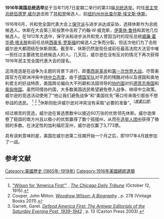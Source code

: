 {{Infobox Election
| election_name = 1916年美国总统选举
| country = United States
| flag_year = 1912
| type = presidential
| ongoing = no
| previous_election = 1912年美国总统选举
| previous_year = 1912年
| next_election = 1920年美国总统选举
| next_year = 1920年
| election_date =  1916年11月7日
| turnout= 61.6%<ref>{{cite web|url=http://www.presidency.ucsb.edu/data/turnout.php|title=Voter Turnout in Presidential Elections|work=The American Presidency Project|publisher=[[UC_Santa_Barbara|UC Santa Barbara]]|accessdate=2020-09-27|archive-date=2018-09-24|archive-url=https://web.archive.org/web/20180924221319/http://www.presidency.ucsb.edu/data/turnout.php|dead-url=no}}</ref> {{increase}} 2.8个[[百分点|百分点]]

<!--              伍德罗·威尔逊          -->
| image1 = [[File:Woodrow_Wilson-H&E.jpg|x200px]]
| nominee1 = [[伍德罗·威尔逊|伍德罗·威尔逊]]
| party1 = {{DP}}
| home_state1 = [[新泽西州|新泽西州]]
| running_mate1 = '''[[托马斯·R·马歇尔|托马斯·R·马歇尔]]'''
| electoral_vote1 = 277票
| states_carried1 = 30个
| popular_vote1 = '''9,126,868'''
| percentage1 = '''49.2%'''

<!--          查尔斯·埃文斯·休斯              -->
| image2 = [[Image:Governor_Charles_Evans_Hughes.jpg|x200px]]
| nominee2 = [[查尔斯·埃文斯·休斯|查尔斯·埃文斯·休斯]]
| party2 = {{GOP}}
| home_state2 = [[纽约州|纽约州]]
| running_mate2 = [[查尔斯·W·费尔班克斯|查尔斯·W·费尔班克斯]]
| electoral_vote2 = 254票
| states_carried2 = 18个
| popular_vote2 = 8,548,728
| percentage2 = 46.1%
| map_image = ElectoralCollege1916.svg
| map_size = 350px
| map_caption = 蓝色为威尔逊/马歇尔赢得的州，红色为休斯/费尔班克斯赢得的州。数字表示双方在各州获得的选举人票数。
| title           = [[美國總統|总统]]
| before_election = [[伍德罗·威尔逊|伍德罗·威尔逊]]
| before_party = {{DP}}
| after_election = [[伍德罗·威尔逊|伍德罗·威尔逊]]
| after_party = {{DP}}
}}
'''1916年美国总统选举'''是于当年11月7日星期二举行的第33届[[美国总统选举|总统选举]]。时任[[民主党_(美国)|民主党]][[美国总统|总统]][[伍德罗·威尔逊|伍德罗·威尔逊]]击败了[[共和黨_(美國)|共和党]]候选人，前[[纽约州州长|纽约州州长]][[查尔斯·埃文斯·休斯|查尔斯·埃文斯·休斯]]。

1916年6月，共和党全国代表大会上[[美國保守主義|保守派]]与进步派达成妥协，选择休斯作为总统候选人。休斯在大会第三轮投票中击败了约翰·W·威克斯，[[伊莱休·鲁特|伊莱休·鲁特]]和其他几位候选人。在1912年大选中，保守派和进步派共和党人曾因当时的现任总统[[威廉·霍华德·塔夫脱|威廉·霍华德·塔夫脱]]和前任总统[[西奥多·罗斯福|西奥多·罗斯福]]的候选人之争而分裂，但这次他们为了击败威尔逊大都团结在休斯周围。截至{{CURRENTISOYEAR}}年，休斯仍然是现任或前任最高法院大法官中唯一担任过主要政党总统候选人的人。几天后，威尔逊在没有反对的情况下再次获得1916年民主党全国代表大会的提名。

这场竞选是在战争为主题的背景下进行，即[[墨西哥革命|墨西哥革命]]和[[第一次世界大战|第一次世界大战]]。尽管美国官方在欧洲冲突中[[中立國|持中立态度]]，由于[[德意志帝國陸軍|德国军队]]对平民的残酷对待以及德国和奥地利君主的好战特质，美国舆论偏向大不列颠和法国领导的[[協約國|协约国]]对抗[[德意志帝國|德意志帝国]]和[[奥匈帝国|奥匈]][[德意志帝國|帝国]]。虽然同情协约国，大多数美国选民希望避免卷入战争，继续中立政策。威尔逊的竞选活动使用了“他让我们避免战争”和“美国优先”等口号来吸引那些不想参战的选民。 <ref>[http://archives.chicagotribune.com/1915/10/12/page/1/article/wilson-for-america-first "Wilson for 'America First'"] {{Wayback|url=http://archives.chicagotribune.com/1915/10/12/page/1/article/wilson-for-america-first |date=20170202145806 }}, ''[[The_Chicago_Daily_Tribune|The Chicago Daily Tribune]]'' (October 12, 1915).</ref> <ref>Cooper, John Milton. ''[https://books.google.com/books?id=xOZVsyO4K2cC&pg=PA278 Woodrow Wilson: A Biography] {{Wayback|url=https://books.google.com/books?id=xOZVsyO4K2cC&pg=PA278 |date=20201022132848 }}'', p. 278 (Vintage Books 2011).</ref> <ref>Garrett, Garet. ''[https://books.google.com/books?id=jlEAK4R8qjwC&pg=PA13 Defend America First: The Antiwar Editorials of the Saturday Evening Post, 1939-1942] {{Wayback|url=https://books.google.com/books?id=jlEAK4R8qjwC&pg=PA13 |date=20201022132854 }}'', p. 13 (Caxton Press 2003).</ref>休斯则批评威尔逊对冲突没有采取“必要的准备”。<sup class="noprint Inline-Template Template-Fact" data-ve-ignore="true" style="white-space:nowrap;">[''[[Wikipedia:来源请求|<span title="This claim needs references to reliable sources. (August 2020)">需要引用</span>]]'']</sup>

经过艰苦的竞选，威尔逊在普选票数中以接近60万张的优势领先休斯。威尔逊席卷了稳固的南方州且以极小的优势赢得了数个摇摆州，从而在[[美国选举人团|选举人团中]]获得了微弱的多数。在决定性的加利福尼亚州，威尔逊仅赢了3,773票。

具有讽刺意味的是，美国在威尔逊第二任期开始一个月之后，即1917年4月就参加了一战。

==参考文献==
{{reflist}}

{{U.S. presidential elections}}
{{伍德羅·威爾遜}}
[[Category:美國歷史_(1865年-1918年)|Category:美國歷史 (1865年-1918年)]]
[[Category:1916年美國總統選舉|Category:1916年美國總統選舉]]